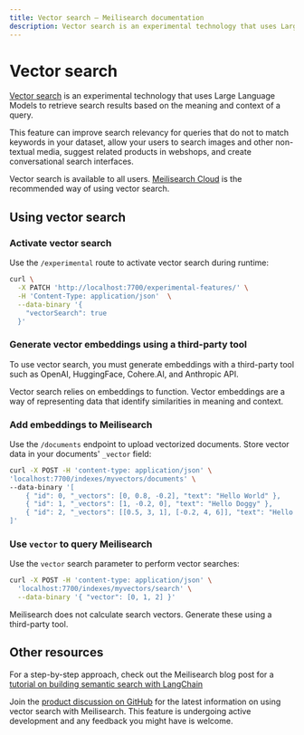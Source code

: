 ```yaml
---
title: Vector search — Meilisearch documentation
description: Vector search is an experimental technology that uses Large Language Models to retrieve search results. This feature is useful when you are interested in results based on the meaning and context of a query.
---
```


# Vector search

[Vector search](https://meilisearch.com/solutions/vector-search) is an experimental technology that uses Large Language Models to retrieve search results based on the meaning and context of a query.

This feature can improve search relevancy for queries that do not to match keywords in your dataset, allow your users to search images and other non-textual media, suggest related products in webshops, and create conversational search interfaces.

Vector search is available to all users. [Meilisearch Cloud](https://www.meilisearch.com/cloud?utm_campaign=oss&utm_source=docs&utm_medium=vector-search) is the recommended way of using vector search.

## Using vector search

### Activate vector search

Use the `/experimental` route to activate vector search during runtime:

```sh
curl \
  -X PATCH 'http://localhost:7700/experimental-features/' \
  -H 'Content-Type: application/json'  \
  --data-binary '{
    "vectorSearch": true
  }'
```

### Generate vector embeddings using a third-party tool

To use vector search, you must generate embeddings with a third-party tool such as OpenAI, HuggingFace, Cohere.AI, and Anthropic API.

<Capsule intent="note" title="What is an embedding?">
Vector search relies on embeddings to function. Vector embeddings are a way of representing data that identify similarities in meaning and context.
</Capsule>

### Add embeddings to Meilisearch

Use the `/documents` endpoint to upload vectorized documents. Store vector data in your documents' `_vector` field:

```sh
curl -X POST -H 'content-type: application/json' \
'localhost:7700/indexes/myvectors/documents' \
--data-binary '[
    { "id": 0, "_vectors": [0, 0.8, -0.2], "text": "Hello World" },
    { "id": 1, "_vectors": [1, -0.2, 0], "text": "Hello Doggy" },
    { "id": 2, "_vectors": [[0.5, 3, 1], [-0.2, 4, 6]], "text": "Hello People" }
]'
```

### Use `vector` to query Meilisearch

Use the `vector` search parameter to perform vector searches:

```sh
curl -X POST -H 'content-type: application/json' \
  'localhost:7700/indexes/myvectors/search' \
  --data-binary '{ "vector": [0, 1, 2] }'
```

Meilisearch does not calculate search vectors. Generate these using a third-party tool.

## Other resources

For a step-by-step approach, check out the Meilisearch blog post for a [tutorial on building semantic search with LangChain](https://blog.meilisearch.com/langchain-semantic-search-tutorial/)

Join the [product discussion on GitHub](https://github.com/orgs/meilisearch/discussions/621) for the latest information on using vector search with Meilisearch. This feature is undergoing active development and any feedback you might have is welcome.
